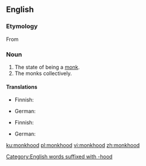 ==English==

===Etymology===
From {{etyl|enm|en}} {{m|enm|monkehode}}

===Noun===
{{en-noun|-}}

# The state of being a [[monk]].
# The monks collectively.

====Translations====
{{trans-top|state of being a monk}}
* Finnish: {{t+|fi|munkkius}}
{{trans-mid}}
* German: {{t|de|Mönchstum|n}}
{{trans-bottom}}

{{trans-top|monks collectively}}
* Finnish: {{t|fi|munkit|p}}
{{trans-mid}}
* German: {{t|de|Mönche|m-p}}
{{trans-bottom}}

[[Category:English words suffixed with -hood]]

[[ku:monkhood]]
[[pl:monkhood]]
[[vi:monkhood]]
[[zh:monkhood]]